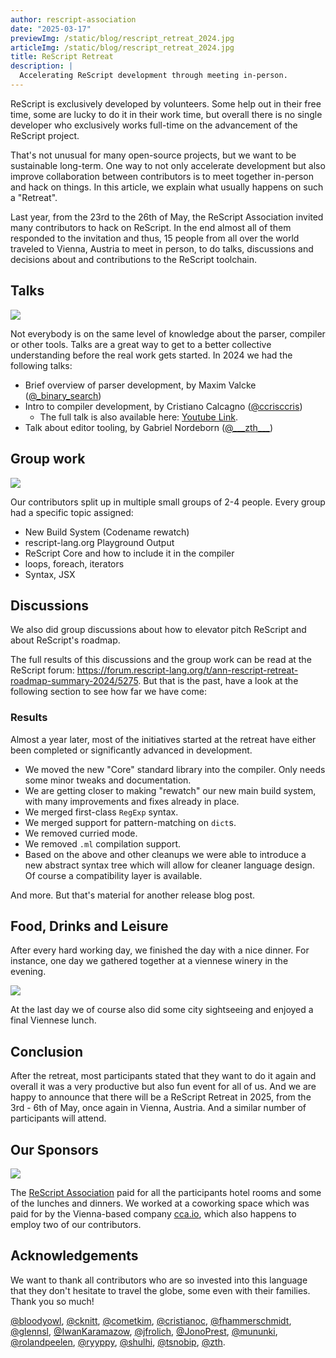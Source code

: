 ```yaml
---
author: rescript-association
date: "2025-03-17"
previewImg: /static/blog/rescript_retreat_2024.jpg
articleImg: /static/blog/rescript_retreat_2024.jpg
title: ReScript Retreat
description: |
  Accelerating ReScript development through meeting in-person.
---
```


ReScript is exclusively developed by volunteers. Some help out in their free time, some are lucky to do it in their work time, but overall there is no single developer who exclusively works full-time on the advancement of the ReScript project.

That's not unusual for many open-source projects, but we want to be sustainable long-term. One way to not only accelerate development but also improve collaboration between contributors is to meet together in-person and hack on things. In this article, we explain what usually happens on such a "Retreat".

Last year, from the 23rd to the 26th of May, the ReScript Association invited many contributors to hack on ReScript. In the end almost all of them responded to the invitation and thus, 15 people from all over the world traveled to Vienna, Austria to meet in person, to do talks, discussions and decisions about and contributions to the ReScript toolchain.

## Talks

<Image
  src="/static/blog/rescript_retreat_2024_talk_parser.jpg"
  caption="Maxim Valcke giving an introduction about parser development"
  withShadow="true"
/>

Not everybody is on the same level of knowledge about the parser, compiler or other tools. Talks are a great way to get to a better collective understanding before the real work gets started. In 2024 we had the following talks:

- Brief overview of parser development, by Maxim Valcke ([@\_binary_search](https://x.com/_binary_search))
- Intro to compiler development, by Cristiano Calcagno ([@ccrisccris](https://x.com/ccrisccris))
  - The full talk is also available here: [Youtube Link](https://youtu.be/sQinTXDynew?si=AihxJBQDEyzMCvFz).
- Talk about editor tooling, by Gabriel Nordeborn ([@\_\_\_zth\_\_\_](https://x.com/___zth___))

## Group work

<Image
  src="/static/blog/rescript_retreat_2024_group_work.jpg"
  caption="Some core contributors thinking hard"
  withShadow="true"
/>

Our contributors split up in multiple small groups of 2-4 people. Every group had a specific topic assigned:

- New Build System (Codename rewatch)
- rescript-lang.org Playground Output
- ReScript Core and how to include it in the compiler
- loops, foreach, iterators
- Syntax, JSX

## Discussions

We also did group discussions about how to elevator pitch ReScript and about ReScript's roadmap.

The full results of this discussions and the group work can be read at the ReScript forum: https://forum.rescript-lang.org/t/ann-rescript-retreat-roadmap-summary-2024/5275. But that is the past, have a look at the following section to see how far we have come:

### Results

Almost a year later, most of the initiatives started at the retreat have either been completed or significantly advanced in development. 
- We moved the new "Core" standard library into the compiler. Only needs some minor tweaks and documentation.
- We are getting closer to making "rewatch" our new main build system, with many improvements and fixes already in place.
- We merged first-class `RegExp` syntax.
- We merged support for pattern-matching on `dict`s.
- We removed curried mode.
- We removed `.ml` compilation support.
- Based on the above and other cleanups we were able to introduce a new abstract syntax tree which will allow for cleaner language design. Of course a compatibility layer is available. 

And more. But that's material for another release blog post.

## Food, Drinks and Leisure

After every hard working day, we finished the day with a nice dinner.
For instance, one day we gathered together at a viennese winery in the evening.

<Image
  src="/static/blog/rescript_retreat_2024_winery.jpg"
  caption="Contributors enjoying refreshing food and drinks after working hard"
  withShadow="true"
/>

At the last day we of course also did some city sightseeing and enjoyed a final Viennese lunch.

## Conclusion

After the retreat, most participants stated that they want to do it again and overall it was a very productive but also fun event for all of us. And we are happy to announce that there will be a ReScript Retreat in 2025, from the 3rd - 6th of May, once again in Vienna, Austria. And a similar number of participants will attend.

## Our Sponsors

<Image
  externalLink="https://www.cca.io"
  src="/static/lp/cca-io-color.svg"
  size="small"
  caption="Thanks to cca.io for sponsoring our retreat venue"
/>

The [ReScript Association](https://rescript-association.org/) paid for all the participants hotel rooms and some of the lunches and dinners. We worked at a coworking space which was paid for by the Vienna-based company [cca.io](https://www.cca.io/), which also happens to employ two of our contributors.

## Acknowledgements

We want to thank all contributors who are so invested into this language that they don't hesitate to travel the globe, some even with their families. Thank you so much!

[@bloodyowl](https://github.com/bloodyowl), [@cknitt](https://github.com/cknitt), [@cometkim](https://github.com/cometkim), [@cristianoc](https://github.com/cristianoc), [@fhammerschmidt](https://github.com/fhammerschmidt), [@glennsl](https://github.com/glennsl), [@IwanKaramazow](https://github.com/IwanKaramazow), [@jfrolich](https://github.com/jfrolich), [@JonoPrest](https://github.com/JonoPrest), [@mununki](https://github.com/mununki), [@rolandpeelen](https://github.com/rolandpeelen), [@ryyppy](https://github.com/ryyppy), [@shulhi](https://github.com/shulhi), [@tsnobip](https://github.com/tsnobip), [@zth](https://github.com/zth).
